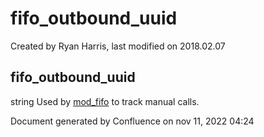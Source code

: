 
# fifo_outbound_uuid 

 Created by  Ryan Harris, last modified on 2018.02.07

## fifo_outbound_uuid

string Used by [mod\_fifo](../FreeSWITCH-Explained/Modules/mod_fifo_3966031.mdx#-add) to track manual calls.

Document generated by Confluence on nov 11, 2022 04:24
